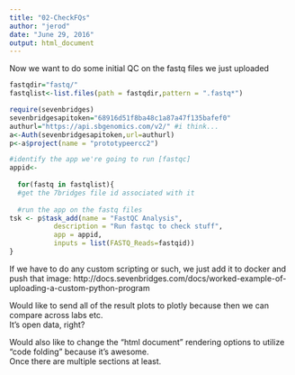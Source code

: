 ```yaml
---
title: "02-CheckFQs"
author: "jerod"
date: "June 29, 2016"
output: html_document
---
```


Now we want to do some initial QC on the fastq files we just uploaded
```r
fastqdir="fastq/"
fastqlist<-list.files(path = fastqdir,pattern = ".fastq*")
```


```r
require(sevenbridges)
sevenbridgesapitoken="68916d51f8ba48c1a87a47f135bafef0"
authurl="https://api.sbgenomics.com/v2/" #i think...
a<-Auth(sevenbridgesapitoken,url=authurl)
p<-a$project(name = "prototypeercc2")
```


```R
#identify the app we're going to run [fastqc]
appid<-
  
  for(fastq in fastqlist){
  #get the 7bridges file id associated with it    
 
  #run the app on the fastq files 
tsk <- p$task_add(name = "FastQC Analysis", 
           description = "Run fastqc to check stuff", 
           app = appid,
           inputs = list(FASTQ_Reads=fastqid))
}
```

If we have to do any custom scripting or such, we just add it to docker and push that image:
http://docs.sevenbridges.com/docs/worked-example-of-uploading-a-custom-python-program

Would like to send all of the result plots to plotly because then we can compare across labs etc.  
It's open data, right?

Would also like to change the "html document" rendering options to utilize "code folding" because it's awesome.  
Once there are multiple sections at least.
